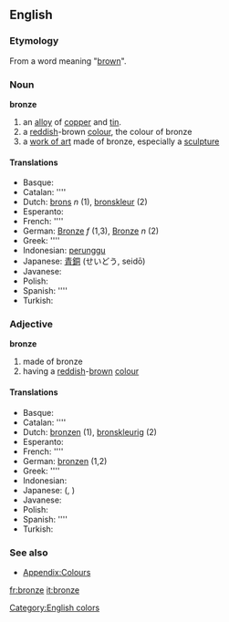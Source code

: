 ==English==
===Etymology===
From a word meaning "[[brown]]".

===Noun===
'''bronze'''
#an [[alloy]] of [[copper]] and [[tin]].
#a [[red]]dish-brown [[color|colour]], the colour of bronze
#a [[work of art]] made of bronze, especially a [[sculpture]]

====Translations====
*Basque: [[]]
*Catalan: [[]] ''''
*Dutch: [[brons]] ''n'' (1), [[bronskleur]] (2)
*Esperanto: [[]]
*French: [[]] ''''
*German: [[Bronze]] ''f'' (1,3), [[Bronze]] ''n'' (2)
*Greek: [[]] ''''
*Indonesian: [[perunggu]]
*Japanese: [[青銅]] (せいどう, seidō)
*Javanese: [[]]
*Polish: [[]]
*Spanish: [[]] ''''
*Turkish: [[]]

===Adjective===
'''bronze'''
#made of bronze
#having a [[reddish]]-[[brown]] [[colour]]

====Translations====
*Basque: [[]]
*Catalan: [[]] ''''
*Dutch: [[bronzen]] (1), [[bronskleurig]] (2)
*Esperanto: [[]]
*French: [[]] ''''
*German: [[bronzen]] (1,2)
*Greek: [[]] ''''
*Indonesian: [[]]
*Japanese: [[]] (, )
*Javanese: [[]]
*Polish: [[]]
*Spanish: [[]] ''''
*Turkish: [[]]

===See also===
*[[Wiktionary_Appendix:Colours|Appendix:Colours]]

[[Category:English colors]]

[[fr:bronze]]
[[it:bronze]]